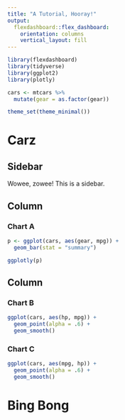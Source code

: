 ```yaml
---
title: "A Tutorial, Hooray!"
output: 
  flexdashboard::flex_dashboard:
    orientation: columns
    vertical_layout: fill
---
```


```r
library(flexdashboard)
library(tidyverse)
library(ggplot2)
library(plotly)

cars <- mtcars %>% 
  mutate(gear = as.factor(gear))

theme_set(theme_minimal())
```

# Carz {data-icon="fa-car"}

Sidebar {.sidebar}
--------
Wowee, zowee! This is a sidebar.

Column {data-width=1000}
-----------------------------------------------------------------------

### Chart A

```r
p <- ggplot(cars, aes(gear, mpg)) +
  geom_bar(stat = "summary")

ggplotly(p)
```

Column {data-width=350}
-----------------------------------------------------------------------

### Chart B

```r
ggplot(cars, aes(hp, mpg)) +
  geom_point(alpha = .6) +
  geom_smooth()
```

### Chart C

```r
ggplot(cars, aes(mpg, hp)) +
  geom_point(alpha = .6) +
  geom_smooth()
```

# Bing Bong {data-icon="fas fa-bong"}